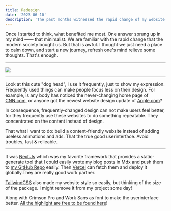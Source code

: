 ```yaml
---
title: Redesign
date: '2023-06-10'
description: 'The past months witnessed the rapid change of my website. Recently, I finnally got an idea that minimalist can go a long way. So I got my website redesign again for a better Q3 2023.'
---
```


Once I started to think, what benefited me most. One answer sprung up in my mind —— that minimalist. We are familiar with the rapid change 
that the modern society bought us. But that is awful. I thought we just need a place to calm down, and start a new journey, refresh one's mind
relieve some thoughts. That's enough.

---

<img src="/static/doge.webp" className="rounded-pic" />

---

Look at this cute "dog head", I use it frequently, just to show my expression. Frequently used things can make people focus less on their design.
For example, is any body has noticed the never-changing home page of [CNN.com](https://cnn.com), or anyone got the newest website design update of [Apple.com](https://apple.com)?

In consequence, frequently-changed design can not make users feel better, for they frequently use these websites to do something repeatable.
They concentrated on the content instead of design.

That what I want to do: build a content-friendly website instead of adding useless animations and ads. That the true good userinterface.
Avoid troubles, fast & relieable.

---

It was [Next.Js](https://nextjs.org) which was my favorite framework that provides a static-generate tool that I could easily wrote my blog posts
in Mdx and push them to [my GitHub Repo](https://github.com/Cloudflare233/www) easily. Then [Vercel](https://vercel.com) can fetch them and deploy it
globally.They are really good work partner.

[TailwindCSS](https://tailwindcss.com) also made my website style so easily, but thinking of the size of the package. I might remove it from my project
some day!

Along with Crimson Pro and Work Sans as font to make the userinterface better. [All the highlight are free to be found here](https://github.com/Cloudflare233/www)!

